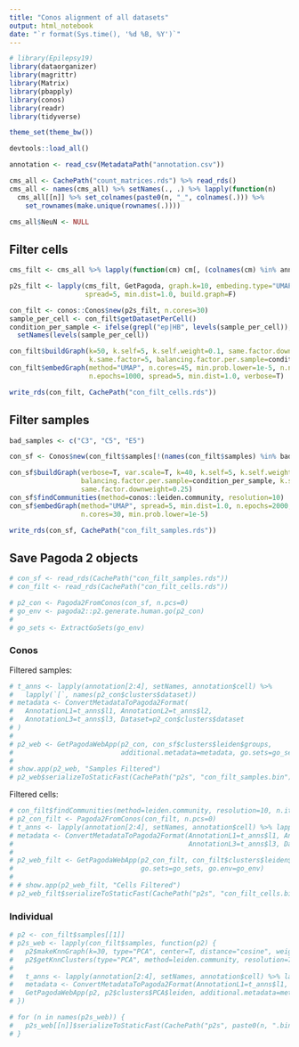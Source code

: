 ```yaml
---
title: "Conos alignment of all datasets"
output: html_notebook
date: "`r format(Sys.time(), '%d %B, %Y')`"
---
```


```r
# library(Epilepsy19)
library(dataorganizer)
library(magrittr)
library(Matrix)
library(pbapply)
library(conos)
library(readr)
library(tidyverse)

theme_set(theme_bw())

devtools::load_all()
```

```r
annotation <- read_csv(MetadataPath("annotation.csv"))

cms_all <- CachePath("count_matrices.rds") %>% read_rds()
cms_all <- names(cms_all) %>% setNames(., .) %>% lapply(function(n)
  cms_all[[n]] %>% set_colnames(paste0(n, "_", colnames(.))) %>% 
    set_rownames(make.unique(rownames(.))))

cms_all$NeuN <- NULL
```

## Filter cells

```r
cms_filt <- cms_all %>% lapply(function(cm) cm[, (colnames(cm) %in% annotation$cell)])

p2s_filt <- lapply(cms_filt, GetPagoda, graph.k=10, embeding.type="UMAP", n.cores=30,
                   spread=5, min.dist=1.0, build.graph=F)

con_filt <- conos::Conos$new(p2s_filt, n.cores=30)
sample_per_cell <- con_filt$getDatasetPerCell()
condition_per_sample <- ifelse(grepl("ep|HB", levels(sample_per_cell)), "epilepsy", "control") %>%
  setNames(levels(sample_per_cell))

con_filt$buildGraph(k=50, k.self=5, k.self.weight=0.1, same.factor.downweight=0.25, 
                    k.same.factor=5, balancing.factor.per.sample=condition_per_sample)
con_filt$embedGraph(method="UMAP", n.cores=45, min.prob.lower=1e-5, n.neighbors=30, 
                    n.epochs=1000, spread=5, min.dist=1.0, verbose=T)
```

```r
write_rds(con_filt, CachePath("con_filt_cells.rds"))
```

## Filter samples

```r
bad_samples <- c("C3", "C5", "E5")

con_sf <- Conos$new(con_filt$samples[!(names(con_filt$samples) %in% bad_samples)], n.cores=30)

con_sf$buildGraph(verbose=T, var.scale=T, k=40, k.self=5, k.self.weight=0.1, 
                  balancing.factor.per.sample=condition_per_sample, k.same.factor=5, 
                  same.factor.downweight=0.25)
con_sf$findCommunities(method=conos::leiden.community, resolution=10)
con_sf$embedGraph(method="UMAP", spread=5, min.dist=1.0, n.epochs=2000, verbose=T, 
                  n.cores=30, min.prob.lower=1e-5)
```

```r
write_rds(con_sf, CachePath("con_filt_samples.rds"))
```

## Save Pagoda 2 objects

```r
# con_sf <- read_rds(CachePath("con_filt_samples.rds"))
# con_filt <- read_rds(CachePath("con_filt_cells.rds"))
```

```r
# p2_con <- Pagoda2FromConos(con_sf, n.pcs=0)
# go_env <- pagoda2::p2.generate.human.go(p2_con)
# 
# go_sets <- ExtractGoSets(go_env)
```

### Conos

Filtered samples:

```r
# t_anns <- lapply(annotation[2:4], setNames, annotation$cell) %>% 
#   lapply(`[`, names(p2_con$clusters$dataset))
# metadata <- ConvertMetadataToPagoda2Format(
#   AnnotationL1=t_anns$l1, AnnotationL2=t_anns$l2, 
#   AnnotationL3=t_anns$l3, Dataset=p2_con$clusters$dataset
# )
# 
# p2_web <- GetPagodaWebApp(p2_con, con_sf$clusters$leiden$groups, 
#                           additional.metadata=metadata, go.sets=go_sets, go.env=go_env)
# 
# show.app(p2_web, "Samples Filtered")
# p2_web$serializeToStaticFast(CachePath("p2s", "con_filt_samples.bin"));
```

Filtered cells:

```r
# con_filt$findCommunities(method=leiden.community, resolution=10, n.iterations=10)
# p2_con_filt <- Pagoda2FromConos(con_filt, n.pcs=0)
# t_anns <- lapply(annotation[2:4], setNames, annotation$cell) %>% lapply(`[`, names(p2_con_filt$clusters$dataset))
# metadata <- ConvertMetadataToPagoda2Format(AnnotationL1=t_anns$l1, AnnotationL2=t_anns$l2,
#                                            AnnotationL3=t_anns$l3, Dataset=p2_con_filt$clusters$dataset)
# 
# p2_web_filt <- GetPagodaWebApp(p2_con_filt, con_filt$clusters$leiden$groups, additional.metadata=metadata,
#                                go.sets=go_sets, go.env=go_env)
# 
# # show.app(p2_web_filt, "Cells Filtered")
# p2_web_filt$serializeToStaticFast(CachePath("p2s", "con_filt_cells.bin"));
```

### Individual

```r
# p2 <- con_filt$samples[[1]]
# p2s_web <- lapply(con_filt$samples, function(p2) {
#   p2$makeKnnGraph(k=30, type="PCA", center=T, distance="cosine", weight.type="none", verbose=F)
#   p2$getKnnClusters(type="PCA", method=leiden.community, resolution=7, n.iterations=10, name="leiden")
# 
#   t_anns <- lapply(annotation[2:4], setNames, annotation$cell) %>% lapply(`[`, names(p2$clusters$PCA$leiden))
#   metadata <- ConvertMetadataToPagoda2Format(AnnotationL1=t_anns$l1, AnnotationL2=t_anns$l2, AnnotationL3=t_anns$l3)
#   GetPagodaWebApp(p2, p2$clusters$PCA$leiden, additional.metadata=metadata, go.sets=go_sets, go.env=go_env)
# })
```

```r
# for (n in names(p2s_web)) {
#   p2s_web[[n]]$serializeToStaticFast(CachePath("p2s", paste0(n, ".bin")));
# }
```
